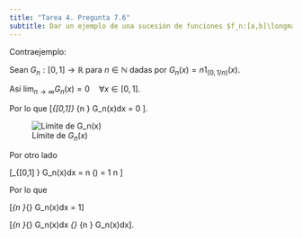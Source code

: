 ```yaml
---
title: "Tarea 4. Pregunta 7.6"
subtitle: Dar un ejemplo de una sucesión de funciones $f_n:[a,b]\longmapsto \mathbb{R}$ con $n = 1, 2, \dots$ que sean Riemann integrables tales que $\lim_n f_n(x)$ existe para cada $x \in [a,b]$ pero no es Riemann integrable o bien no se cumple que $\int_a^b\lim_n f_n(x)dx = \lim_n \int_a^b f_n(x)dx$.
---
```



Contraejemplo:

Sean $G_n:[0,1] \to \mathbb{R}$ para $n \in \mathbb{N}$ dadas por $G_n(x) = n 1_{(0,1/n)}(x)$. 

Así $\lim_{n \to \infty} G_n(x) = 0 \quad \forall x \in [0,1]$.

Por lo que \[\int_{[0,1]} \lim_{n \to \infty} G_n(x)dx = 0 \].


![Límite de $G_n(x)$](limGn.png)

Por otro lado

\[\int_{[0,1] } G_n(x)dx = n (\frac{1}{n}) = 1 \quad \forall n \in  \mathbb{N}\] 

Por lo que 

\[\lim_{n \to \infty}\int_{\mathbb{R}} G_n(x)dx = 1\]

\[\therefore \quad \lim_{n \to \infty}\int_{\mathbb{R}} G_n(x)dx \neq \int_{\mathbb{R}} \lim_{n \to \infty} G_n(x)dx\].


